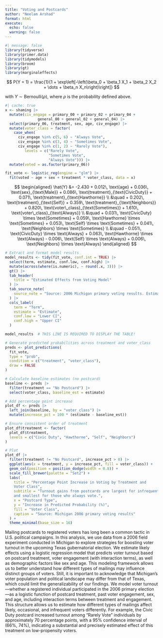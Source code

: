 ```yaml
---
title: "Voting and Postcards"
author: "Neelam Arshad"
format: html
execute: 
  echo: false
  warning: false
---
```


```r
#| message: false
library(tidyverse)
library(primer.data)
library(tidymodels)
library(broom)
library(gt)
library(marginaleffects)
```

$$
P(Y = 1) = \frac{1}{1 + \exp\left[-\left(\beta_0 + \beta_1 X_1 + \beta_2 X_2 + \dots + \beta_n X_n\right)\right]}
$$

with $Y \sim \text{Bernoulli}(\rho)$, where $\rho$ is the probability defined above.


```r
#| cache: true
x <- shaming |> 
  mutate(civ_engage = primary_00 + primary_02 + primary_04 + 
               general_00 + general_02 + general_04) |> 
  select(primary_06, treatment, sex, age, civ_engage) |> 
  mutate(voter_class = factor(
    case_when(
      civ_engage %in% c(5, 6) ~ "Always Vote",
      civ_engage %in% c(3, 4) ~ "Sometimes Vote",
      civ_engage %in% c(1, 2) ~ "Rarely Vote"),
         levels = c("Rarely Vote", 
                    "Sometimes Vote", 
                    "Always Vote"))) |>
  mutate(voted = as.factor(primary_06))

fit_vote <- logistic_reg(engine = "glm") |>
  fit(voted ~ age + sex + treatment * voter_class, data = x)
```

$$
\begin{aligned}
\hat{Y} &= -2.430 + 0.012\, \text{age} + 0.036\, \text{sex}_{\text{Male}} + 0.086\, \text{treatment}_{\text{CivicDuty}} + 0.071\, \text{treatment}_{\text{Hawthorne}} \\
&\quad + 0.202\, \text{treatment}_{\text{Self}} + 0.359\, \text{treatment}_{\text{Neighbors}} + 0.820\, \text{voter\_class}_{\text{Sometimes}} + 1.610\, \text{voter\_class}_{\text{Always}} \\
&\quad + 0.031\, \text{CivicDuty} \times \text{Sometimes} + 0.059\, \text{Hawthorne} \times \text{Sometimes} + 0.053\, \text{Self} \times \text{Sometimes} + 0.041\, \text{Neighbors} \times \text{Sometimes} \\
&\quad - 0.051\, \text{CivicDuty} \times \text{Always} + 0.063\, \text{Hawthorne} \times \text{Always} - 0.006\, \text{Self} \times \text{Always} + 0.006\, \text{Neighbors} \times \text{Always}
\end{aligned}
$$

```r
# Extract and format model results
model_results <- tidy(fit_vote, conf.int = TRUE) |>
  select(term, estimate, conf.low, conf.high) |>
  mutate(across(where(is.numeric), ~ round(.x, 3))) |>
  gt() |>
  tab_header(
    title = "Estimated Effects from Voting Model"
  ) |>
  tab_source_note(
    source_note = "Source: 2006 Michigan primary voting results. Estimates are on the log-odds scale. Confidence intervals are 95%."
  ) |>
  cols_label(
    term = "Term",
    estimate = "Estimate",
    conf.low = "Lower CI",
    conf.high = "Upper CI"
  )

model_results  # THIS LINE IS REQUIRED TO DISPLAY THE TABLE!
```

```r
# Generate predicted probabilities across treatment and voter_class
preds <- plot_predictions(
  fit_vote, 
  type = "prob", 
  condition = c("treatment", "voter_class"), 
  draw = FALSE
)

# Calculate baseline estimates (no postcard)
baseline <- preds |>
  filter(treatment == "No Postcard") |>
  select(voter_class, baseline_est = estimate)

# Add percentage point increase
plot_df <- preds |>
  left_join(baseline, by = "voter_class") |>
  mutate(increase_pct = 100 * (estimate - baseline_est))

# Ensure consistent order of treatment
plot_df$treatment <- factor(
  plot_df$treatment,
  levels = c("Civic Duty", "Hawthorne", "Self", "Neighbors")
)

# Plot
plot_df |>
  filter(treatment != "No Postcard", increase_pct > 0) |>
  ggplot(aes(x = treatment, y = increase_pct, fill = voter_class)) +
  geom_col(position = position_dodge(width = 0.8)) +
  scale_fill_brewer(palette = "Set2") +
  labs(
    title = "Percentage Point Increase in Voting by Treatment and 
    Voter Class",
    subtitle = "Turnout gains from postcards are largest for infrequent voters 
    and smallest for those who always vote.",
    x = "Postcard Type",
    y = "Increase in Predicted Probability (%)",
    fill = "Voter Class",
    caption = "Source: Michigan 2006 primary voting results"
  ) +
  theme_minimal(base_size = 16)
```

Mailing postcards to registered voters has long been a common tactic in U.S. political campaigns. In this analysis, we use data from a 2006 field experiment conducted in Michigan to explore strategies for boosting voter turnout in the upcoming Texas gubernatorial election. We estimate likely effects using a logistic regression model that predicts voter turnout based on postcard treatment, voter engagement (with interaction terms), as well as demographic factors like sex and age. This modeling framework allows us to better understand how different types of mailings may influence distinct groups of voters. Still, it is important to acknowledge that Michigan's voter population and political landscape may differ from that of Texas, which could limit the generalizability of our findings. We model voter turnout—whether a registered individual participated in the 2006 primary election—as a logistic function of postcard treatment, past voter engagement, sex, and age, including interaction terms between treatment and engagement. This structure allows us to estimate how different types of mailings affect likely, occasional, and infrequent voters differently. For example, the Civic Duty postcard increased turnout among “Rarely Vote” individuals by approximately 70 percentage points, with a 95% confidence interval of (66%, 74%), indicating a substantial and precisely estimated effect of this treatment on low-propensity voters.
